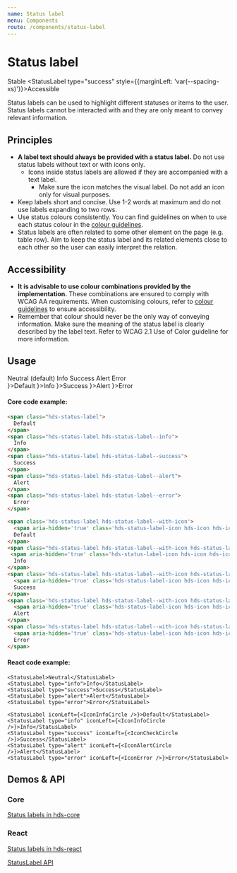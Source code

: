 ```yaml
---
name: Status label
menu: Components
route: /components/status-label
---
```




# Status label

<StatusLabel type="info">Stable</StatusLabel>
<StatusLabel type="success" style={{marginLeft: 'var(--spacing-xs)'}}>Accessible</StatusLabel>

<LargeParagraph>
  Status labels can be used to highlight different statuses or items to the user. Status labels cannot be interacted with and they are only meant to convey relevant information.
</LargeParagraph>

## Principles

- **A label text should always be provided with a status label.** Do not use status labels without text or with icons only.
  - Icons inside status labels are allowed if they are accompanied with a text label.
    - Make sure the icon matches the visual label. Do not add an icon only for visual purposes.
- Keep labels short and concise. Use 1-2 words at maximum and do not use labels expanding to two rows.
- Use status colours consistently. You can find guidelines on when to use each status colour in the [colour guidelines](/design-tokens/colour#ui-colours "UI colours").
- Status labels are often related to some other element on the page (e.g. table row). Aim to keep the status label and its related elements close to each other so the user can easily interpret the relation.

## Accessibility

- **It is advisable to use colour combinations provided by the implementation.** These combinations are ensured to comply with WCAG AA requirements. When customising colours, refer to [colour guidelines](/design-tokens/colour "Colour") to ensure accessibility.
- Remember that colour should never be the only way of conveying information. Make sure the meaning of the status label is clearly described by the label text. Refer to <Link href="https://www.w3.org/WAI/WCAG21/Understanding/use-of-color.html" external>WCAG 2.1 Use of Color guideline</Link> for more information.

## Usage

<Playground>
    <div id="labels-no-icon">
      <StatusLabel>Neutral (default)</StatusLabel>
      <StatusLabel type="info" style={{marginLeft: 'var(--spacing-s)'}}>Info</StatusLabel>
      <StatusLabel type="success" style={{marginLeft: 'var(--spacing-s)'}}>Success</StatusLabel>
      <StatusLabel type="alert" style={{marginLeft: 'var(--spacing-s)'}}>Alert</StatusLabel>
      <StatusLabel type="error" style={{marginLeft: 'var(--spacing-s)'}}>Error</StatusLabel>
    </div>
    <div id="labels-with-icon" style={{marginTop: 'var(--spacing-s)'}}>
      <StatusLabel iconLeft={<IconInfoCircle />}>Default</StatusLabel>
      <StatusLabel type="info" style={{marginLeft: 'var(--spacing-s)'}} iconLeft={<IconInfoCircle />}>Info</StatusLabel>
      <StatusLabel type="success" style={{marginLeft: 'var(--spacing-s)'}} iconLeft={<IconCheckCircle />}>Success</StatusLabel>
      <StatusLabel type="alert" style={{marginLeft: 'var(--spacing-s)'}} iconLeft={<IconAlertCircle />}>Alert</StatusLabel>
      <StatusLabel type="error" style={{marginLeft: 'var(--spacing-s)'}} iconLeft={<IconError />}>Error</StatusLabel>
    </div>
</Playground>

#### Core code example:
```html
<span class="hds-status-label">
  Default
</span>
<span class="hds-status-label hds-status-label--info">
  Info
</span>
<span class="hds-status-label hds-status-label--success">
  Success
</span>
<span class="hds-status-label hds-status-label--alert">
  Alert
</span>
<span class="hds-status-label hds-status-label--error">
  Error
</span>

<span class='hds-status-label hds-status-label--with-icon'>
  <span aria-hidden='true' class='hds-status-label-icon hds-icon hds-icon--info-circle'></span>
  Default
</span>
<span class="hds-status-label hds-status-label--with-icon hds-status-label--info">
 <span aria-hidden='true' class='hds-status-label-icon hds-icon hds-icon--info-circle'></span>
  Info
</span>
<span class='hds-status-label hds-status-label--with-icon hds-status-label--success'>
  <span aria-hidden='true' class='hds-status-label-icon hds-icon hds-icon--check-circle'></span>
  Success
</span>
<span class='hds-status-label hds-status-label--with-icon hds-status-label--alert'>
  <span aria-hidden='true' class='hds-status-label-icon hds-icon hds-icon--alert-circle'></span>
  Alert
</span>
<span class='hds-status-label hds-status-label--with-icon hds-status-label--error'>
  <span aria-hidden='true' class='hds-status-label-icon hds-icon hds-icon--error'></span>
  Error
</span>
```

#### React code example:
```tsx
<StatusLabel>Neutral</StatusLabel>
<StatusLabel type="info">Info</StatusLabel>
<StatusLabel type="success">Success</StatusLabel>
<StatusLabel type="alert">Alert</StatusLabel>
<StatusLabel type="error">Error</StatusLabel>

<StatusLabel iconLeft={<IconInfoCircle />}>Default</StatusLabel>
<StatusLabel type="info" iconLeft={<IconInfoCircle />}>Info</StatusLabel>
<StatusLabel type="success" iconLeft={<IconCheckCircle />}>Success</StatusLabel>
<StatusLabel type="alert" iconLeft={<IconAlertCircle />}>Alert</StatusLabel>
<StatusLabel type="error" iconLeft={<IconError />}>Error</StatusLabel>
```

## Demos & API

### Core

[Status labels in hds-core](/storybook/core/?path=/story/components-status-label--default)

### React

[Status labels in hds-react](/storybook/react/?path=/story/components-status-label--neutral)

[StatusLabel API](/storybook/react/?path=/docs/components-status-label--neutral)
